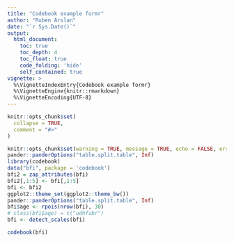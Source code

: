 ```yaml
---
title: "Codebook example formr"
author: "Ruben Arslan"
date: "`r Sys.Date()`"
output:
  html_document:
    toc: true
    toc_depth: 4
    toc_float: true
    code_folding: 'hide'
    self_contained: true
vignette: >
  %\VignetteIndexEntry{Codebook example formr}
  %\VignetteEngine{knitr::rmarkdown}
  %\VignetteEncoding{UTF-8}
---
```



```r
knitr::opts_chunk$set(
  collapse = TRUE,
  comment = "#>"
)
```


```r
knitr::opts_chunk$set(warning = TRUE, message = TRUE, echo = FALSE, error = FALSE)
pander::panderOptions("table.split.table", Inf)
library(codebook)
data("bfi", package = 'codebook')
bfi2 = zap_attributes(bfi)
bfi2[,1:5] <- bfi[,1:5]
bfi <- bfi2
ggplot2::theme_set(ggplot2::theme_bw())
pander::panderOptions("table.split.table", Inf)
bfi$age <- rpois(nrow(bfi), 30)
# class(bfi$age) = c("udhfibr")
bfi <- detect_scales(bfi)
```

```r
codebook(bfi)
```

